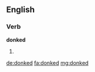 ==English==

===Verb===
'''donked'''

# {{en-past of|donk}}

[[de:donked]]
[[fa:donked]]
[[mg:donked]]